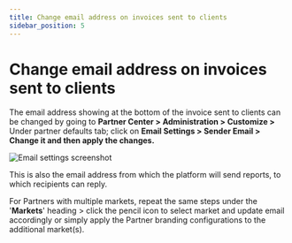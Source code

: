 ```yaml
---
title: Change email address on invoices sent to clients
sidebar_position: 5
---
```


# Change email address on invoices sent to clients

The email address showing at the bottom of the invoice sent to clients can be changed by going to **Partner Center > Administration > Customize >** Under partner defaults tab; click on **Email Settings > Sender Email > Change it and then apply the changes.**

![Email settings screenshot](/img/commerce/invoices/change-email-invoice.jpg)

This is also the email address from which the platform will send reports, to which recipients can reply.

For Partners with multiple markets, repeat the same steps under the '**Markets**' heading > click the pencil icon to select market and update email accordingly or simply apply the Partner branding configurations to the additional market(s).